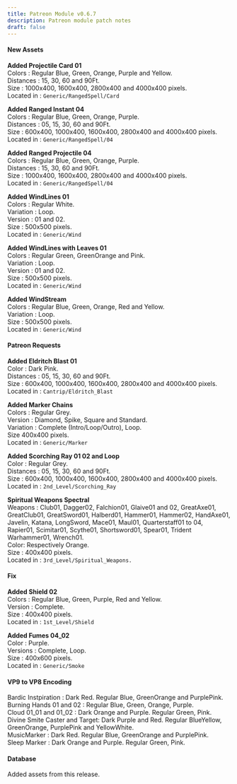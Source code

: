 ```yaml
---
title: Patreon Module v0.6.7
description: Patreon module patch notes
draft: false
---
```


#### New Assets

**Added Projectile Card 01**  
Colors : Regular Blue, Green, Orange, Purple and Yellow.  
Distances : 15, 30, 60 and 90Ft.  
Size : 1000x400, 1600x400, 2800x400 and 4000x400 pixels.  
Located in : ``Generic/RangedSpell/Card``

**Added Ranged Instant 04**  
Colors : Regular Blue, Green, Orange, Purple.  
Distances : 05, 15, 30, 60 and 90Ft.  
Size : 600x400, 1000x400, 1600x400, 2800x400 and 4000x400 pixels.  
Located in : ``Generic/RangedSpell/04``

**Added Ranged Projectile 04**  
Colors : Regular Blue, Green, Orange, Purple.  
Distances : 15, 30, 60 and 90Ft.  
Size : 1000x400, 1600x400, 2800x400 and 4000x400 pixels.  
Located in : ``Generic/RangedSpell/04``

**Added WindLines 01**  
Colors : Regular White.  
Variation : Loop.  
Version : 01 and 02.  
Size : 500x500 pixels.  
Located in : ``Generic/Wind``

**Added WindLines with Leaves 01**  
Colors : Regular Green, GreenOrange and Pink.  
Variation : Loop.  
Version : 01 and 02.  
Size : 500x500 pixels.  
Located in : ``Generic/Wind``

**Added WindStream**  
Colors : Regular Blue, Green, Orange, Red and Yellow.  
Variation : Loop.  
Size : 500x500 pixels.  
Located in : ``Generic/Wind``

#### Patreon Requests

**Added Eldritch Blast 01**  
Color : Dark Pink.  
Distances : 05, 15, 30, 60 and 90Ft.  
Size : 600x400, 1000x400, 1600x400, 2800x400 and 4000x400 pixels.  
Located in : ``Cantrip/Eldritch_Blast``

**Added Marker Chains**  
Colors : Regular Grey.  
Version : Diamond, Spike, Square and Standard.  
Variation : Complete (Intro/Loop/Outro), Loop.  
Size 400x400 pixels.  
Located in : ``Generic/Marker``

**Added Scorching Ray 01 02 and Loop**  
Color : Regular Grey.  
Distances : 05, 15, 30, 60 and 90Ft.  
Size : 600x400, 1000x400, 1600x400, 2800x400 and 4000x400 pixels.  
Located in : ``2nd_Level/Scorching_Ray``

**Spiritual Weapons Spectral**  
Weapons : Club01, Dagger02, Falchion01, Glaive01 and 02, GreatAxe01, GreatClub01, GreatSword01, Halberd01, Hammer01, Hammer02, HandAxe01, Javelin, Katana, LongSword, Mace01, Maul01, Quarterstaff01 to 04, Rapier01, Scimitar01, Scythe01, Shortsword01, Spear01, Trident Warhammer01, Wrench01.  
Color: Respectively Orange.  
Size : 400x400 pixels.  
Located in : ``3rd_Level/Spiritual_Weapons.``

#### Fix

**Added Shield 02**  
Colors : Regular Blue, Green, Purple, Red and Yellow.  
Version : Complete.  
Size : 400x400 pixels.  
Located in : ``1st_Level/Shield``

**Added Fumes 04_02**  
Color : Purple.  
Versions : Complete, Loop.  
Size : 400x600 pixels.  
Located in : ``Generic/Smoke``

#### VP9 to VP8 Encoding

Bardic Instpiration : Dark Red. Regular Blue, GreenOrange and PurplePink.  
Burning Hands 01 and 02 : Regular Blue, Green, Orange, Purple.  
Cloud 01_01 and 01_02 : Dark Orange and Purple. Regular Green, Pink.  
Divine Smite Caster and Target: Dark Purple and Red. Regular BlueYellow, GreenOrange, PurplePink and YellowWhite.  
MusicMarker : Dark Red. Regular Blue, GreenOrange and PurplePink.  
Sleep Marker : Dark Orange and Purple. Regular Green, Pink.

#### Database

Added assets from this release.








